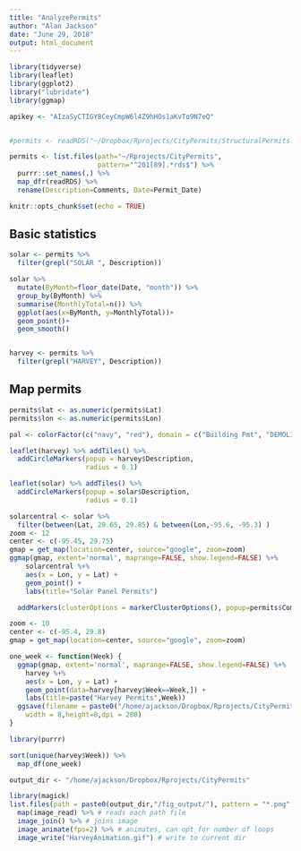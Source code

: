 ```yaml
---
title: "AnalyzePermits"
author: "Alan Jackson"
date: "June 29, 2018"
output: html_document
---
```


```r
library(tidyverse)
library(leaflet)
library(ggplot2)
library("lubridate")
library(ggmap)

apikey <- "AIzaSyCTIGY8CeyCmpW6l4Z9hHOs1aKvTo9N7eQ"


#permits <- readRDS("~/Dropbox/Rprojects/CityPermits/StructuralPermits.rds")

permits <- list.files(path="~/Rprojects/CityPermits",
                      pattern="^201[89].*rds$") %>%
  purrr::set_names(.) %>%
  map_dfr(readRDS) %>%
  rename(Description=Comments, Date=Permit_Date)

knitr::opts_chunk$set(echo = TRUE)
```

## Basic statistics


```r

solar <- permits %>% 
  filter(grepl("SOLAR ", Description))

solar %>%
  mutate(ByMonth=floor_date(Date, "month")) %>%
  group_by(ByMonth) %>%
  summarise(MonthlyTotal=n()) %>%
  ggplot(aes(x=ByMonth, y=MonthlyTotal))+
  geom_point()+
  geom_smooth()


harvey <- permits %>%
  filter(grepl("HARVEY", Description))

```

##  Map permits



```r

permits$lat <- as.numeric(permits$Lat)
permits$lon <- as.numeric(permits$Lon)

pal <- colorFactor(c("navy", "red"), domain = c("Building Pmt", "DEMOLITION"))

leaflet(harvey) %>% addTiles() %>%
  addCircleMarkers(popup = harvey$Description,
                   radius = 0.1)

leaflet(solar) %>% addTiles() %>%
  addCircleMarkers(popup = solar$Description,
                   radius = 0.1)

solarcentral <- solar %>%
  filter(between(Lat, 29.65, 29.85) & between(Lon,-95.6, -95.3) )
zoom <- 12
center <- c(-95.45, 29.75)
gmap = get_map(location=center, source="google", zoom=zoom)
ggmap(gmap, extent='normal', maprange=FALSE, show.legend=FALSE) %+%
    solarcentral %+%
    aes(x = Lon, y = Lat) +
    geom_point() +
    labs(title="Solar Panel Permits")

  addMarkers(clusterOptions = markerClusterOptions(), popup=permits$Comments)
```

```r

zoom <- 10
center <- c(-95.4, 29.8)
gmap = get_map(location=center, source="google", zoom=zoom)

one_week <- function(Week) {
  ggmap(gmap, extent='normal', maprange=FALSE, show.legend=FALSE) %+%
    harvey %+%
    aes(x = Lon, y = Lat) +
    geom_point(data=harvey[harvey$Week==Week,]) +
    labs(title=paste("Harvey Permits",Week))
  ggsave(filename = paste0("/home/ajackson/Dropbox/Rprojects/CityPermits/fig_output/harvey_",Week,".png"),
    width = 8,height=8,dpi = 200)
}

library(purrr)

sort(unique(harvey$Week)) %>%
  map_df(one_week)

output_dir <- "/home/ajackson/Dropbox/Rprojects/CityPermits"

library(magick)
list.files(path = paste0(output_dir,"/fig_output/"), pattern = "*.png", full.names = T) %>%
  map(image_read) %>% # reads each path file
  image_join() %>% # joins image
  image_animate(fps=2) %>% # animates, can opt for number of loops
  image_write("HarveyAnimation.gif") # write to current dir


```

